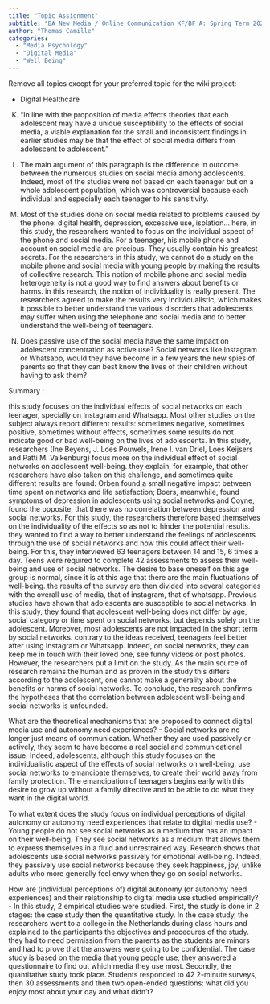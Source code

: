 ```yaml
---
title: "Topic Assignment"
subtitle: "BA New Media / Online Communication KF/BF A: Spring Term 2023"
author: "Thomas Camille"
categories:
  - "Media Psychology"
  - "Digital Media"
  - "Well Being"
---
```


Remove all topics except for your preferred topic for the wiki project:

- Digital Healthcare

(K) "In line with the proposition of media effects theories that each adolescent may have a unique susceptibility to the effects of social media, a viable explanation for the small and inconsistent findings in earlier studies may be that the effect of social media differs from adolescent to adolescent."

(A) The main argument of this paragraph is the difference in outcome between the numerous studies on social media among adolescents. Indeed, most of the studies were not based on each teenager but on a whole adolescent population, which was controversial because each individual and especially each teenager to his sensitivity.

(R) Most of the studies done on social media related to problems caused by the phone: digital health, depression, excessive use, isolation... here, in this study, the researchers wanted to focus on the individual aspect of the phone and social media. For a teenager, his mobile phone and account on social media are precious. They usually contain his greatest secrets. For the researchers in this study, we cannot do a study on the mobile phone and social media with young people by making the results of collective research. This notion of mobile phone and social media heterogeneity is not a good way to find answers about benefits or harms. in this research, the notion of individuality is really present. The researchers agreed to make the results very individualistic, which makes it possible to better understand the various disorders that adolescents may suffer when using the telephone and social media and to better understand the well-being of teenagers. 

(Q) Does passive use of the social media have the same impact on adolescent concentration as active use? 
    Social networks like Instagram or Whatsapp, would they have become in a few years the new spies of parents so that they can best know the lives of their children without having to ask them? 

Summary : 

this study focuses on the individual effects of social networks on each teenager, specially on Instagram and Whatsapp. Most other studies on the subject always report different results: sometimes negative, sometimes positive, sometimes without effects, sometimes some results do not indicate good or bad well-being on the lives of adolescents. In this study, researchers (Ine Beyens, J. Loes Pouwels, Irene I. van Driel, Loes Keijsers and Patti M. Valkenburg) focus more on the individual effect of social networks on adolescent well-being. they explain, for example, that other researchers have also taken on this challenge, and sometimes quite different results are found: Orben found a small negative impact between time spent on networks and life satisfaction; Boers, meanwhile, found symptoms of depression in adolescents using social networks and Coyne, found the opposite, that there was no correlation between depression and social networks. For this study, the researchers therefore based themselves on the individuality of the effects so as not to hinder the potential results. they wanted to find a way to better understand the feelings of adolescents through the use of social networks and how this could affect their well-being. For this, they interviewed 63 teenagers between 14 and 15, 6 times a day. Teens were required to complete 42 assessments to assess their well-being and use of social networks. The desire to base oneself on this age group is normal, since it is at this age that there are the main fluctuations of well-being. the results of the survey are then divided into several categories with the overall use of media, that of instagram, that of whatsapp. Previous studies have shown that adolescents are susceptible to social networks. In this study, they found that adolescent well-being does not differ by age, social category or time spent on social networks, but depends solely on the adolescent. Moreover, most adolescents are not impacted in the short term by social networks. contrary to the ideas received, teenagers feel better after using Instagram or Whatsapp. Indeed, on social networks, they can keep me in touch with their loved one, see funny videos or post photos. 
However, the researchers put a limit on the study. As the main source of research remains the human and as proven in the study this differs according to the adolescent, one cannot make a generality about the benefits or harms of social networks. 
To conclude, the research confirms the hypotheses that the correlation between adolescent well-being and social networks is unfounded. 


What are the theoretical mechanisms that are proposed to connect digital media use and autonomy need experiences? -
Social networks are no longer just means of communication. Whether they are used passively or actively, they seem to have become a real social and communicational issue. Indeed, adolescents, although this study focuses on the individualistic aspect of the effects of social networks on well-being, use social networks to emancipate themselves, to create their world away from family protection. The emancipation of teenagers begins early with this desire to grow up without a family directive and to be able to do what they want in the digital world. 

To what extent does the study focus on individual perceptions of digital autonomy or autonomy need experiences that relate to digital media use? - 
Young people do not see social networks as a medium that has an impact on their well-being. They see social networks as a medium that allows them to express themselves in a fluid and unrestrained way. Research shows that adolescents use social networks passively for emotional well-being. Indeed, they passively use social networks because they seek happiness, joy, unlike adults who more generally feel envy when they go on social networks. 

How are (individual perceptions of) digital autonomy (or autonomy need experiences) and their relationship to digital media use studied empirically? - 
In this study, 2 empirical studies were studied. First, the study is done in 2 stages: the case study then the quantitative study. In the case study, the researchers went to a college in the Netherlands during class hours and explained to the participants the objectives and procedures of the study. they had to need permission from the parents as the students are minors and had to prove that the answers were going to be confidential. The case study is based on the media that young people use, they answered a questionnaire to find out which media they use most. Secondly, the quantitative study took place. Students responded to 42 2-minute surveys, then 30 assessments and then two open-ended questions: what did you enjoy most about your day and what didn’t? 

